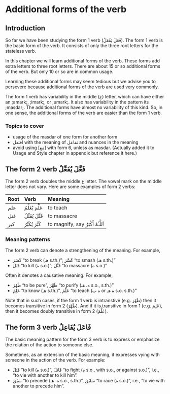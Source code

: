 # Additional forms of the verb

## Introduction

So far we have been studying the form 1 verb ([فَعَلَ يَفُعَلُ]{.ar}).
The form 1 verb is the basic form of the verb.
It consists of only the three root letters for the stateless verb.

In this chapter we will learn additional forms of the verb.
These forms add extra letters to three root letters.
There are about 15 or so additional forms of the verb.
But only 10 or so are in common usage.

Learning these additional forms may seem tedious but we advise you to persevere
because additional forms of the verb are used very commonly.

The form 1 verb has variability in the middle ([ع]{.ar}) letter, which can have either an ;amark;, ;imark;, or ;umark;.
It also has variability in the pattern its ;masdar;.
The additional forms have almost no variability of this kind.
So, in one sense, the additional forms of the verb are easier than the form 1 verb.

### Topics to cover

+ usage of the masdar of one form for another form
+ [افتعل]{.ar} with the meaning of [تفاعل]{.ar} and nuances in the meaning
+ avoid using [مع] with form 6, unless as masdar. (Actually added it to Usage and Style chapter in appendix but reference it here.)

## The form 2 verb [فَعَّلَ يُفَعِّلُ]{.ar}

The form 2 verb doubles the middle [ع]{.ar} letter.
The vowel mark on the middle letter does not vary.
Here are some examples of form 2 verbs:

| Root | Verb | Meaning |
|:--|:----|:-------|
|[علم]{.ar}|[عَلَّمَ يُعَلِّمُ]{.ar}| to teach |
|[قتل]{.ar}|[قَتَّلَ يُقَتِّلُ]{.ar}| to massacre |
|[كبر]{.ar}|[كَبَّرَ يُكَبِّرُ]{.ar}| to magnify, say [ٱَللَّـٰهُ أَكْبَرُ]{.ar} |

### Meaning patterns

The form 2 verb can denote a strengthening of the meaning. For example, 

+ [كَسَرَ]{.ar} "to break ([هـ]{.ar} s.th.)"; [كَسَّرَ]{.ar} "to smash ([هـ]{.ar} s.th.)"
+ [قَتَلَ]{.ar} "to kill ([ه]{.ar} s.o.)"; [قَتَّلَ]{.ar} "to massacre ([ه]{.ar} s.o.)"

Often it denotes a causative meaning. For example,

+ [طَهُرَ]{.ar} "to be pure", [طَهَّرَ]{.ar} "to purify ([ه، هـ]{.ar} s.o., s.th.)"
+ [عَلِمَ]{.ar} "to know ([هـ]{.ar} s.th.)", [عَلَّمَ]{.ar} "to teach ([ه ب]{.ar} or [ه هـ]{.ar} s.o. s.th.)"

Note that in such cases, if the form 1 verb is intranstive (e.g. [طَهُرَ]{.ar}) then it becomes transitive in form 2 ([طَهَّرَ]{.ar}).
And if it is transitive in form 1 (e.g. [عَلِمَ]{.ar}), then it becomes doubly transitive in form 2 ([عَلَّمَ]{.ar}).

## The form 3 verb [فَاعَلَ يُفَاعِلُ]{.ar}

The basic meaning pattern for the form 3 verb is to express or emphasize the relation of the action to someone else.

Sometimes, as an extension of the basic meaning, it expresses vying with someone in the action of the verb. For example:

+ [قَتَلَ]{.ar} "to kill ([ه]{.ar} s.o.)", [قَاتَلَ]{.ar} "to fight ([ه]{.ar} s.o., with s.o., or against s.o.)", i.e., "to vie with another to kill him".
+ [سَبَقَ]{.ar} "to precede ([ه، هـ]{.ar} s.o., s.th.)", [سَابَقَ]{.ar} "to race ([ه]{.ar} s.o.)", i.e., "to vie with another to precede him".


